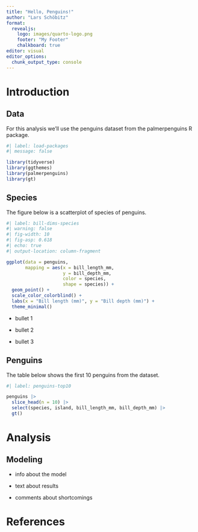 ```yaml
---
title: "Hello, Penguins!"
author: "Lars Schöbitz"
format:
  revealjs:
    logo: images/quarto-logo.png
    footer: "My Footer"
    chalkboard: true
editor: visual
editor_options: 
  chunk_output_type: console
---
```


# Introduction

## Data

For this analysis we'll use the penguins dataset from the palmerpenguins R package.

```r
#| label: load-packages
#| message: false

library(tidyverse)
library(ggthemes)
library(palmerpenguins)
library(gt)
```

## Species

The figure below is a scatterplot of species of penguins.

```r
#| label: bill-dims-species
#| warning: false
#| fig-width: 10
#| fig-asp: 0.618
#| echo: true
#| output-location: column-fragment

ggplot(data = penguins,
       mapping = aes(x = bill_length_mm, 
                     y = bill_depth_mm,
                     color = species,
                     shape = species)) +
  geom_point() +
  scale_color_colorblind() +
  labs(x = "Bill length (mm)", y = "Bill depth (mm)") +
  theme_minimal()
```

::: notes
-   bullet 1

-   bullet 2

-   bullet 3
:::

## Penguins

The table below shows the first 10 penguins from the dataset.

```r
#| label: penguins-top10

penguins |>
  slice_head(n = 10) |>
  select(species, island, bill_length_mm, bill_depth_mm) |>
  gt()
```

# Analysis

## Modeling

::: incremental
-   info about the model

-   text about results

-   comments about shortcomings
:::

# References
